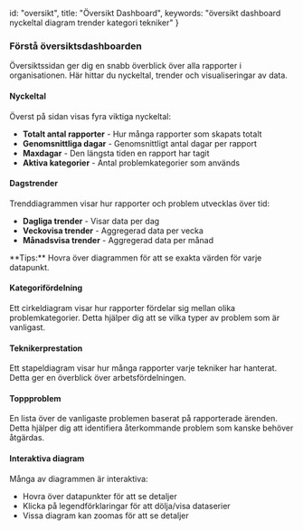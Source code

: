   id: "oversikt",
  title: "Översikt Dashboard",
  keywords: "översikt dashboard nyckeltal diagram trender kategori tekniker"
}

### Förstå översiktsdashboarden

Översiktssidan ger dig en snabb överblick över alla rapporter i organisationen. Här hittar du nyckeltal, trender och visualiseringar av data.

#### Nyckeltal

Överst på sidan visas fyra viktiga nyckeltal:

- **Totalt antal rapporter** - Hur många rapporter som skapats totalt
- **Genomsnittliga dagar** - Genomsnittligt antal dagar per rapport
- **Maxdagar** - Den längsta tiden en rapport har tagit
- **Aktiva kategorier** - Antal problemkategorier som används

<HelpImagePlaceholder caption="Nyckeltalskort med statistik" />

#### Dagstrender

Trenddiagrammen visar hur rapporter och problem utvecklas över tid:

- **Dagliga trender** - Visar data per dag
- **Veckovisa trender** - Aggregerad data per vecka
- **Månadsvisa trender** - Aggregerad data per månad

<HelpTip variant="tip">
**Tips:** Hovra över diagrammen för att se exakta värden för varje datapunkt.
</HelpTip>

#### Kategorifördelning

Ett cirkeldiagram visar hur rapporter fördelar sig mellan olika problemkategorier. Detta hjälper dig att se vilka typer av problem som är vanligast.

<HelpImagePlaceholder caption="Cirkeldiagram över kategorifördelning" />

#### Teknikerprestation

Ett stapeldiagram visar hur många rapporter varje tekniker har hanterat. Detta ger en överblick över arbetsfördelningen.

#### Toppproblem

En lista över de vanligaste problemen baserat på rapporterade ärenden. Detta hjälper dig att identifiera återkommande problem som kanske behöver åtgärdas.

#### Interaktiva diagram

Många av diagrammen är interaktiva:

- Hovra över datapunkter för att se detaljer
- Klicka på legendförklaringar för att dölja/visa dataserier
- Vissa diagram kan zoomas för att se detaljer
